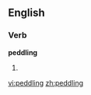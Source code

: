 
== English ==
===Verb===
'''peddling'''
# {{present participle of|[[peddle]]}}

[[vi:peddling]]
[[zh:peddling]]